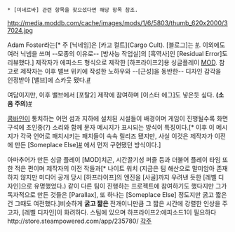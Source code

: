  * [미네르바] 관련 항목을 찾으셨다면 해당 항목 참조.

http://media.moddb.com/cache/images/mods/1/6/5803/thumb_620x2000/37024.jpg

Adam Foster라는[* 주 [닉네임]은 [카고 컬트](Cargo Cult). [블로그]는 [http://www.hylobatidae.org/minerva/blogsheep #]. 이외에도 여러 닉넴을 쓰며 --모종의 이유로-- [방사능 작업실]의 [흑역사]인 [Residual Error]도 리뷰했다.] 제작자가 에피소드 형식으로 제작한 [하프라이프2]용 싱글플레이 [[MOD]]. 참고로 제작자는 이후 밸브 위키에 작성한 노하우와 --[근성]을 동반한-- 디자인 감각을 인정받아 [밸브]에 스카웃 됐다.[http://developer.valvesoftware.com/wiki/MINERVA #]

여담이지만, 이후 밸브에서 [포탈2] 제작에 참여하며 [이스터 에그]도 넣은듯 싶다. '''(소음 주의)'''[http://youtu.be/JSi4fhCCC8k #]

[[콤바인]]이 통치하는 어떤 섬과 지하에 설치된 시설들이 배경이며 게임이 진행될수록 화면 구석에 초인종(?) 소리와 함께 문자 메시지가 표시되는 방식이 특징이다.[*  이후 이 메시지가 각국 언어로 패치시키는 패치들이 속속 릴리즈 됐지만, 사실 이것은 제작자가 이전에 만든 [Someplace Else][http://developer.valvesoftware.com/wiki/Someplace_Else #] 에서 먼저 구현됐던 방식이다.]

아마추어가 만든 싱글 플레이 [MOD]치곤, 시간끌기성 퍼즐 등과 더불어 플레이 타임 또한 적은 편이며 제작자의 이전 작들과[* 나이트 워치 (지금은 팀 해산으로 말미암아 존재하지 않지만 미디어 공개 당시 [하프라이프]의 엔진을 [사골]까지 우려낸 듯한 [레벨 디자인]으로 유명했었다.) 같이 다른 팀이 진행하는 프로젝트에 참여하기도 했다지만 그가 독자적으로 만든 것들은 [Parallax], 또 하나는 [Someplace Else] 정도지만 굵고 짧은건 그때도 여전했다.]비슷하게 '''굵고 짧은''' 전개이니만큼 그 짧은 시간에 강렬한 인상을 주고자, [레벨 디자인]이 화려하다.
스팀에 있으며 하프라이프2:에피소드1이 필요하다http://store.steampowered.com/app/235780/ 
[[각주]]
